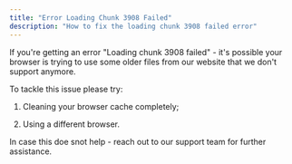 ```yaml
---
title: "Error Loading Chunk 3908 Failed"
description: "How to fix the loading chunk 3908 failed error"
---
```


If you're getting an error "Loading chunk 3908 failed" - it's possible your browser is trying to use some older files from our website that we don't support anymore. 

To tackle this issue please try:

  1. Cleaning your browser cache completely;

  2. Using a different browser.




In case this doe snot help - reach out to our support team for further assistance.